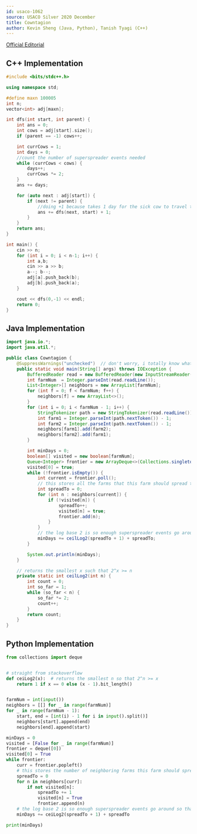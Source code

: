 ```yaml
---
id: usaco-1062
source: USACO Silver 2020 December
title: Cowntagion
author: Kevin Sheng (Java, Python), Tanish Tyagi (C++)
---
```


[Official Editorial](http://www.usaco.org/current/data/sol_prob1_silver_dec20.html)

<LanguageSection>

<CPPSection>

## C++ Implementation

```cpp 
#include <bits/stdc++.h>

using namespace std;

#define maxn 100005
int n;
vector<int> adj[maxn];

int dfs(int start, int parent) {
	int ans = 0;
	int cows = adj[start].size();
	if (parent == -1) cows++;

	int currCows = 1;
	int days = 0;
	//count the number of superspreader events needed
	while (currCows < cows) {
		days++;
		currCows *= 2;
	}
	ans += days;

	for (auto next : adj[start]) {
		if (next != parent) {
			//doing +1 because takes 1 day for the sick cow to travel to next node, so need to factor that in to ans
			ans += dfs(next, start) + 1; 
		}
	}
	return ans;
}

int main() {
	cin >> n;
	for (int i = 0; i < n-1; i++) {
		int a,b;
		cin >> a >> b;
		a--; b--;
		adj[a].push_back(b);
		adj[b].push_back(a);
	}

	cout << dfs(0,-1) << endl;
	return 0;
}

```
</CPPSection>

<JavaSection>
	
## Java Implementation

```java
import java.io.*;
import java.util.*;

public class Cowntagion {
    @SuppressWarnings("unchecked")  // don't worry, i totally know what i'm doing
    public static void main(String[] args) throws IOException {
        BufferedReader read = new BufferedReader(new InputStreamReader(System.in));
        int farmNum  = Integer.parseInt(read.readLine());
        List<Integer>[] neighbors = new ArrayList[farmNum];
        for (int f = 0; f < farmNum; f++) {
            neighbors[f] = new ArrayList<>();
        }
        for (int i = 0; i < farmNum - 1; i++) {
            StringTokenizer path = new StringTokenizer(read.readLine());
            int farm1 = Integer.parseInt(path.nextToken()) - 1;
            int farm2 = Integer.parseInt(path.nextToken()) - 1;
            neighbors[farm1].add(farm2);
            neighbors[farm2].add(farm1);
        }

        int minDays = 0;
        boolean[] visited = new boolean[farmNum];
        Queue<Integer> frontier = new ArrayDeque<>(Collections.singletonList(0));
        visited[0] = true;
        while (!frontier.isEmpty()) {
            int current = frontier.poll();
            // this stores all the farms that this farm should spread to for optimal spreading
            int spreadTo = 0;
            for (int n : neighbors[current]) {
                if (!visited[n]) {
                    spreadTo++;
                    visited[n] = true;
                    frontier.add(n);
                }
            }
            // the log base 2 is so enough superspreader events go around so that there are enough cows, and then we need to add the length of spreadTo so the cows can actually go to the other farms
            minDays += ceilLog2(spreadTo + 1) + spreadTo;
        }

        System.out.println(minDays);
    }

    // returns the smallest x such that 2^x >= n
    private static int ceilLog2(int n) { 
        int count = 0;
        int so_far = 1;  
        while (so_far < n) { 
            so_far *= 2;
            count++;
        }
        return count;
    } 
}
```

</JavaSection>


<PySection>
	
## Python Implementation

```py
from collections import deque


# straight from stackoverflow
def ceiLog2(x):  # returns the smallest n so that 2^n >= x
    return 1 if x == 0 else (x - 1).bit_length()


farmNum = int(input())
neighbors = [[] for _ in range(farmNum)]
for _ in range(farmNum - 1):
    start, end = [int(i) - 1 for i in input().split()]
    neighbors[start].append(end)
    neighbors[end].append(start)

minDays = 0
visited = [False for _ in range(farmNum)]
frontier = deque([0])
visited[0] = True
while frontier:
    curr = frontier.popleft()
    # this stores the number of neighboring farms this farm should spread to for optimal spreading
    spreadTo = 0
    for n in neighbors[curr]:
        if not visited[n]:
            spreadTo += 1
            visited[n] = True
            frontier.append(n)
    # the log base 2 is so enough superspreader events go around so that there are enough cows, and then we need to add the length of spreadTo so the cows can actually go to the other farms
    minDays += ceiLog2(spreadTo + 1) + spreadTo

print(minDays)
```

</PySection>

</LanguageSection>
